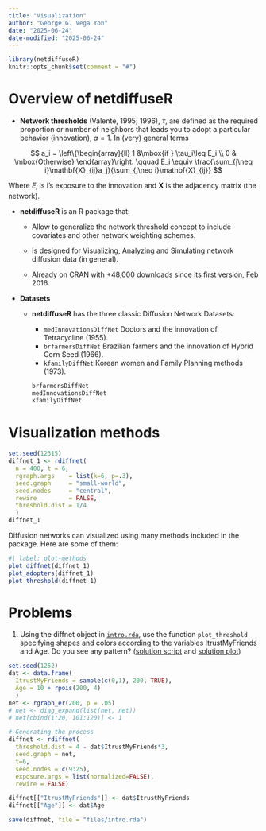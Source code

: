 ```yaml
---
title: "Visualization"
author: "George G. Vega Yon"
date: "2025-06-24"
date-modified: "2025-06-24"
---
```


```r
library(netdiffuseR)
knitr::opts_chunk$set(comment = "#")
```

# Overview of netdiffuseR

-   **Network thresholds** (Valente, 1995; 1996), $\tau$, are defined as the required proportion or number of neighbors that leads you to adopt a particular behavior (innovation), $a=1$. In (very) general terms\pause

$$
  a_i = \left\{\begin{array}{ll}
  1 &\mbox{if } \tau_i\leq E_i \\
  0 & \mbox{Otherwise}
  \end{array}\right. \qquad
  E_i \equiv \frac{\sum_{j\neq i}\mathbf{X}_{ij}a_j}{\sum_{j\neq i}\mathbf{X}_{ij}}
  $$

Where $E_i$ is i's exposure to the innovation and $\mathbf{X}$ is the adjacency matrix (the network).

- **netdiffuseR** is an R package that:

    -   Allow to generalize the network threshold concept to include covariates and other network weighting schemes.
    
    -   Is designed for Visualizing, Analyzing and Simulating network diffusion data (in general).

    -   Already on CRAN with +48,000 downloads since its first version, Feb 2016.

- **Datasets**

    -   **netdiffuseR** has the three classic Diffusion Network Datasets:

        -   `medInnovationsDiffNet` Doctors and the innovation of Tetracycline (1955).
        -   `brfarmersDiffNet` Brazilian farmers and the innovation of Hybrid Corn Seed (1966).
        -   `kfamilyDiffNet` Korean women and Family Planning methods (1973).

        ```r
        brfarmersDiffNet
        medInnovationsDiffNet
        kfamilyDiffNet
        ```

# Visualization methods

```r
set.seed(12315)
diffnet_1 <- rdiffnet(
  n = 400, t = 6,
  rgraph.args    = list(k=6, p=.3),
  seed.graph     = "small-world",
  seed.nodes     = "central",
  rewire         = FALSE,
  threshold.dist = 1/4
  )
diffnet_1
```

Diffusion networks can visualized using many methods included in the package. Here are some of them:

```r
#| label: plot-methods
plot_diffnet(diffnet_1)
plot_adopters(diffnet_1)
plot_threshold(diffnet_1)
```

# Problems

1.  Using the diffnet object in [`intro.rda`](files/intro.rda), use the function `plot_threshold` specifying shapes and colors according to the variables ItrustMyFriends and Age. Do you see any pattern? (<a href="files/intro-solutions.r" target="_blank">solution script</a> and <a href="files/intro-solutions.png" target="_blank">solution plot</a>)

```r
set.seed(1252)
dat <- data.frame(
  ItrustMyFriends = sample(c(0,1), 200, TRUE),
  Age = 10 + rpois(200, 4)
  )
net <- rgraph_er(200, p = .05)
# net <- diag_expand(list(net, net))
# net[cbind(1:20, 101:120)] <- 1 

# Generating the process
diffnet <- rdiffnet(
  threshold.dist = 4 - dat$ItrustMyFriends*3,
  seed.graph = net,
  t=6,
  seed.nodes = c(9:25),
  exposure.args = list(normalized=FALSE),
  rewire = FALSE)

diffnet[["ItrustMyFriends"]] <- dat$ItrustMyFriends
diffnet[["Age"]] <- dat$Age

save(diffnet, file = "files/intro.rda")
```
